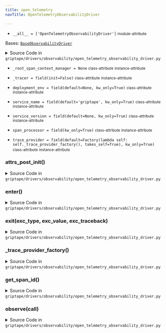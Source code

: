 ```yaml
---
title: open_telemetry
navTitle: OpenTelemetryObservabilityDriver

---
```


-   `__all__ = ['OpenTelemetryObservabilityDriver']` <small>module-attribute</small>  <span id="griptape.drivers.observability.open_telemetry.__all__"></span> 

<span id="griptape.drivers.observability.open_telemetry.OpenTelemetryObservabilityDriver"></span>

Bases:
 [`BaseObservabilityDriver`](./#griptape.drivers.observability.BaseObservabilityDriver "BaseObservabilityDriver (griptape.drivers.observability.BaseObservabilityDriver)")

<details><summary>Source Code in <code>griptape&#47;drivers&#47;observability&#47;open_telemetry_observability_driver.py</code></summary>

```python
@define
class OpenTelemetryObservabilityDriver(BaseObservabilityDriver):
    service_name: str = field(default="griptape", kw_only=True)
    span_processor: SpanProcessor = field(kw_only=True)
    service_version: Optional[str] = field(default=None, kw_only=True)
    deployment_env: Optional[str] = field(default=None, kw_only=True)
    trace_provider: TracerProvider = field(
        default=Factory(
            lambda self: self._trace_provider_factory(),
            takes_self=True,
        ),
        kw_only=True,
    )
    _tracer: Tracer = field(init=False)
    _root_span_context_manager: Any = None

    def _trace_provider_factory(self) -> TracerProvider:
        opentelemetry_trace = import_optional_dependency("opentelemetry.sdk.trace")

        attributes = {"service.name": self.service_name}
        if self.service_version is not None:
            attributes["service.version"] = self.service_version
        if self.deployment_env is not None:
            attributes["deployment.environment"] = self.deployment_env
        return opentelemetry_trace.TracerProvider(
            resource=import_optional_dependency("opentelemetry.sdk.resources").Resource(attributes=attributes)
        )  # pyright: ignore[reportArgumentType]

    def __attrs_post_init__(self) -> None:
        opentelemetry_trace = import_optional_dependency("opentelemetry.trace")
        self.trace_provider.add_span_processor(self.span_processor)
        self._tracer = opentelemetry_trace.get_tracer(self.service_name, tracer_provider=self.trace_provider)

    def __enter__(self) -> None:
        opentelemetry_instrumentation_threading = import_optional_dependency("opentelemetry.instrumentation.threading")

        opentelemetry_instrumentation_threading.ThreadingInstrumentor().instrument()
        self._root_span_context_manager = self._tracer.start_as_current_span("main")  # pyright: ignore[reportCallIssue]
        self._root_span_context_manager.__enter__()

    def __exit__(
        self,
        exc_type: Optional[type[BaseException]],
        exc_value: Optional[BaseException],
        exc_traceback: Optional[TracebackType],
    ) -> bool:
        opentelemetry_trace = import_optional_dependency("opentelemetry.trace")
        opentelemetry_instrumentation_threading = import_optional_dependency("opentelemetry.instrumentation.threading")
        root_span = opentelemetry_trace.get_current_span()
        if exc_value:
            root_span = opentelemetry_trace.get_current_span()
            root_span.set_status(opentelemetry_trace.Status(opentelemetry_trace.StatusCode.ERROR))
            root_span.record_exception(exc_value)
        else:
            root_span.set_status(opentelemetry_trace.Status(opentelemetry_trace.StatusCode.OK))
        if self._root_span_context_manager:
            self._root_span_context_manager.__exit__(exc_type, exc_value, exc_traceback)
            self._root_span_context_manager = None
        self.trace_provider.force_flush()
        opentelemetry_instrumentation_threading.ThreadingInstrumentor().uninstrument()
        return False

    def observe(self, call: Observable.Call) -> Any:
        open_telemetry_trace = import_optional_dependency("opentelemetry.trace")
        func = call.func
        instance = call.instance
        tags = call.tags

        class_name = f"{instance.__class__.__name__}." if instance else ""
        span_name = f"{class_name}{func.__name__}()"
        with self._tracer.start_as_current_span(span_name) as span:  # pyright: ignore[reportCallIssue]
            if tags is not None:
                span.set_attribute("tags", tags)

            try:
                result = call()
                span.set_status(open_telemetry_trace.Status(open_telemetry_trace.StatusCode.OK))
                return result
            except Exception as e:
                span.set_status(open_telemetry_trace.Status(open_telemetry_trace.StatusCode.ERROR))
                span.record_exception(e)
                raise e

    def get_span_id(self) -> Optional[str]:
        opentelemetry_trace = import_optional_dependency("opentelemetry.trace")
        span = opentelemetry_trace.get_current_span()
        if span is opentelemetry_trace.INVALID_SPAN:
            return None
        return opentelemetry_trace.format_span_id(span.get_span_context().span_id)
```

</details>

-   `_root_span_context_manager = None` <small>class-attribute</small> <small>instance-attribute</small>  <span id="griptape.drivers.observability.open_telemetry.OpenTelemetryObservabilityDriver._root_span_context_manager"></span> 

-   `_tracer = field(init=False)` <small>class-attribute</small> <small>instance-attribute</small>  <span id="griptape.drivers.observability.open_telemetry.OpenTelemetryObservabilityDriver._tracer"></span> 

-   `deployment_env = field(default=None, kw_only=True)` <small>class-attribute</small> <small>instance-attribute</small>  <span id="griptape.drivers.observability.open_telemetry.OpenTelemetryObservabilityDriver.deployment_env"></span> 

-   `service_name = field(default='griptape', kw_only=True)` <small>class-attribute</small> <small>instance-attribute</small>  <span id="griptape.drivers.observability.open_telemetry.OpenTelemetryObservabilityDriver.service_name"></span> 

-   `service_version = field(default=None, kw_only=True)` <small>class-attribute</small> <small>instance-attribute</small>  <span id="griptape.drivers.observability.open_telemetry.OpenTelemetryObservabilityDriver.service_version"></span> 

-   `span_processor = field(kw_only=True)` <small>class-attribute</small> <small>instance-attribute</small>  <span id="griptape.drivers.observability.open_telemetry.OpenTelemetryObservabilityDriver.span_processor"></span> 

-   `trace_provider = field(default=Factory(lambda self: self._trace_provider_factory(), takes_self=True), kw_only=True)` <small>class-attribute</small> <small>instance-attribute</small>  <span id="griptape.drivers.observability.open_telemetry.OpenTelemetryObservabilityDriver.trace_provider"></span> 

<span id="griptape.drivers.observability.open_telemetry.OpenTelemetryObservabilityDriver.__attrs_post_init__"></span>

### **attrs_post_init**()

<details><summary>Source Code in <code>griptape&#47;drivers&#47;observability&#47;open_telemetry_observability_driver.py</code></summary>

```python
def __attrs_post_init__(self) -> None:
    opentelemetry_trace = import_optional_dependency("opentelemetry.trace")
    self.trace_provider.add_span_processor(self.span_processor)
    self._tracer = opentelemetry_trace.get_tracer(self.service_name, tracer_provider=self.trace_provider)
```

</details>

<span id="griptape.drivers.observability.open_telemetry.OpenTelemetryObservabilityDriver.__enter__"></span>

### **enter**()

<details><summary>Source Code in <code>griptape&#47;drivers&#47;observability&#47;open_telemetry_observability_driver.py</code></summary>

```python
def __enter__(self) -> None:
    opentelemetry_instrumentation_threading = import_optional_dependency("opentelemetry.instrumentation.threading")

    opentelemetry_instrumentation_threading.ThreadingInstrumentor().instrument()
    self._root_span_context_manager = self._tracer.start_as_current_span("main")  # pyright: ignore[reportCallIssue]
    self._root_span_context_manager.__enter__()
```

</details>

<span id="griptape.drivers.observability.open_telemetry.OpenTelemetryObservabilityDriver.__exit__"></span>

### **exit**(exc_type, exc_value, exc_traceback)

<details><summary>Source Code in <code>griptape&#47;drivers&#47;observability&#47;open_telemetry_observability_driver.py</code></summary>

```python
def __exit__(
    self,
    exc_type: Optional[type[BaseException]],
    exc_value: Optional[BaseException],
    exc_traceback: Optional[TracebackType],
) -> bool:
    opentelemetry_trace = import_optional_dependency("opentelemetry.trace")
    opentelemetry_instrumentation_threading = import_optional_dependency("opentelemetry.instrumentation.threading")
    root_span = opentelemetry_trace.get_current_span()
    if exc_value:
        root_span = opentelemetry_trace.get_current_span()
        root_span.set_status(opentelemetry_trace.Status(opentelemetry_trace.StatusCode.ERROR))
        root_span.record_exception(exc_value)
    else:
        root_span.set_status(opentelemetry_trace.Status(opentelemetry_trace.StatusCode.OK))
    if self._root_span_context_manager:
        self._root_span_context_manager.__exit__(exc_type, exc_value, exc_traceback)
        self._root_span_context_manager = None
    self.trace_provider.force_flush()
    opentelemetry_instrumentation_threading.ThreadingInstrumentor().uninstrument()
    return False
```

</details>

<span id="griptape.drivers.observability.open_telemetry.OpenTelemetryObservabilityDriver._trace_provider_factory"></span>

### \_trace_provider_factory()

<details><summary>Source Code in <code>griptape&#47;drivers&#47;observability&#47;open_telemetry_observability_driver.py</code></summary>

```python
def _trace_provider_factory(self) -> TracerProvider:
    opentelemetry_trace = import_optional_dependency("opentelemetry.sdk.trace")

    attributes = {"service.name": self.service_name}
    if self.service_version is not None:
        attributes["service.version"] = self.service_version
    if self.deployment_env is not None:
        attributes["deployment.environment"] = self.deployment_env
    return opentelemetry_trace.TracerProvider(
        resource=import_optional_dependency("opentelemetry.sdk.resources").Resource(attributes=attributes)
    )  # pyright: ignore[reportArgumentType]
```

</details>

<span id="griptape.drivers.observability.open_telemetry.OpenTelemetryObservabilityDriver.get_span_id"></span>

### get_span_id()

<details><summary>Source Code in <code>griptape&#47;drivers&#47;observability&#47;open_telemetry_observability_driver.py</code></summary>

```python
def get_span_id(self) -> Optional[str]:
    opentelemetry_trace = import_optional_dependency("opentelemetry.trace")
    span = opentelemetry_trace.get_current_span()
    if span is opentelemetry_trace.INVALID_SPAN:
        return None
    return opentelemetry_trace.format_span_id(span.get_span_context().span_id)
```

</details>

<span id="griptape.drivers.observability.open_telemetry.OpenTelemetryObservabilityDriver.observe"></span>

### observe(call)

<details><summary>Source Code in <code>griptape&#47;drivers&#47;observability&#47;open_telemetry_observability_driver.py</code></summary>

```python
def observe(self, call: Observable.Call) -> Any:
    open_telemetry_trace = import_optional_dependency("opentelemetry.trace")
    func = call.func
    instance = call.instance
    tags = call.tags

    class_name = f"{instance.__class__.__name__}." if instance else ""
    span_name = f"{class_name}{func.__name__}()"
    with self._tracer.start_as_current_span(span_name) as span:  # pyright: ignore[reportCallIssue]
        if tags is not None:
            span.set_attribute("tags", tags)

        try:
            result = call()
            span.set_status(open_telemetry_trace.Status(open_telemetry_trace.StatusCode.OK))
            return result
        except Exception as e:
            span.set_status(open_telemetry_trace.Status(open_telemetry_trace.StatusCode.ERROR))
            span.record_exception(e)
            raise e
```

</details>
